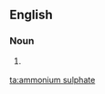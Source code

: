 ==English==

===Noun===
{{en-noun|-}}

# {{context|British}} {{alternative spelling of|ammonium sulfate}}

[[ta:ammonium sulphate]]